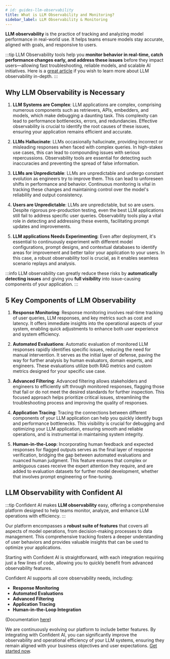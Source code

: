 ```yaml
---
# id: guides-llm-observability
title: What is LLM Observability and Monitoring?
sidebar_label: LLM Observability & Monitoring
---
```


<head>
  <link
    rel="canonical"
    href="https://deepeval.com/guides/guides-llm-observability"
  />
</head>

**LLM observability** is the practice of tracking and analyzing model performance in real-world use. It helps teams ensure models stay accurate, aligned with goals, and responsive to users.

:::tip
LLM Observability tools help you **monitor behavior in real-time, catch performance changes early, and address these issues** before they impact users—allowing fast troubleshooting, reliable models, and scalable AI initiatives. Here is a [great article](https://www.confident-ai.com/blog/what-is-llm-observability-the-ultimate-llm-monitoring-guide) if you wish to learn more about LLM observability in-depth.
:::

## Why LLM Observability is Necessary

1. **LLM Systems are Complex**: LLM applications are complex, comprising numerous components such as retrievers, APIs, embedders, and models, which make debugging a daunting task. This complexity can lead to performance bottlenecks, errors, and redundancies. Effective observability is crucial to identify the root causes of these issues, ensuring your application remains efficient and accurate.

2. **LLMs Hallucinate**: LLMs occasionally hallucinate, providing incorrect or misleading responses when faced with complex queries. In high-stakes use cases, this can lead to compounding issues with serious repercussions. Observability tools are essential for detecting such inaccuracies and preventing the spread of false information.

3. **LLMs are Unpredictable**: LLMs are unpredictable and undergo constant evolution as engineers try to improve them. This can lead to unforeseen shifts in performance and behavior. Continuous monitoring is vital in tracking these changes and maintaining control over the model's reliability and output consistency.

4. **Users are Unpredictable**: LLMs are unpredictable, but so are users. Despite rigorous pre-production testing, even the best LLM applications still fail to address specific user queries. Observability tools play a vital role in detecting and addressing these events, facilitating prompt updates and improvements.

5. **LLM applications Needs Experimenting**: Even after deployment, it's essential to continuously experiment with different model configurations, prompt designs, and contextual databases to identify areas for improvement and better tailor your application to your users. In this case, a robust observability tool is crucial, as it enables seamless scenario replays and analysis.

:::info
LLM observability can greatly reduce these risks by **automatically detecting issues** and giving you **full visibility** into issue-causing components of your application.
:::

## 5 Key Components of LLM Observability

1. **Response Monitoring**: Response monitoring involves real-time tracking of user queries, LLM responses, and key metrics such as cost and latency. It offers immediate insights into the operational aspects of your system, enabling quick adjustments to enhance both user experience and system efficiency.

2. **Automated Evaluations**: Automatic evaluation of monitored LLM responses rapidly identifies specific issues, reducing the need for manual intervention. It serves as the initial layer of defense, paving the way for further analysis by human evaluators, domain experts, and engineers. These evaluations utilize both RAG metrics and custom metrics designed for your specific use case.

3. **Advanced Filtering**: Advanced filtering allows stakeholders and engineers to efficiently sift through monitored responses, flagging those that fail or do not meet the desired standards for further inspection. This focused approach helps prioritize critical issues, streamlining the troubleshooting process and improving the quality of responses.

4. **Application Tracing**: Tracing the connections between different components of your LLM application can help you quickly identify bugs and performance bottlenecks. This visibility is crucial for debugging and optimizing your LLM application, ensuring smooth and reliable operations, and is instrumental in maintaining system integrity.

5. **Human-in-the-Loop**: Incorporating human feedback and expected responses for flagged outputs serves as the final layer of response verification, bridging the gap between automated evaluations and nuanced human judgment. This feature ensures that complex or ambiguous cases receive the expert attention they require, and are added to evaluation datasets for further model development, whether that involves prompt engineering or fine-tuning.

## LLM Observability with Confident AI

:::tip
Confident AI makes **LLM observability** easy, offering a comprehensive platform designed to help teams monitor, analyze, and enhance LLM operations with efficiency.
:::

Our platform encompasses a **robust suite of features** that covers all aspects of model operations, from decision-making processes to data management. This comprehensive tracking fosters a deeper understanding of user behaviors and provides valuable insights that can be used to optimize your applications.

Starting with Confident AI is straightforward, with each integration requiring just a few lines of code, allowing you to quickly benefit from advanced observability features.

Confident AI supports all core observability needs, including:

- **Response Monitoring**
- **Automated Evaluations**
- **Advanced Filtering**
- **Application Tracing**
- **Human-in-the-Loop Integration**

(Documentation [here](https://documentation.confident-ai.com/docs))

We are continuously evolving our platform to include better features. By integrating with Confident AI, you can significantly improve the observability and operational efficiency of your LLM systems, ensuring they remain aligned with your business objectives and user expectations. [Get started now](https://www.confident-ai.com/).
